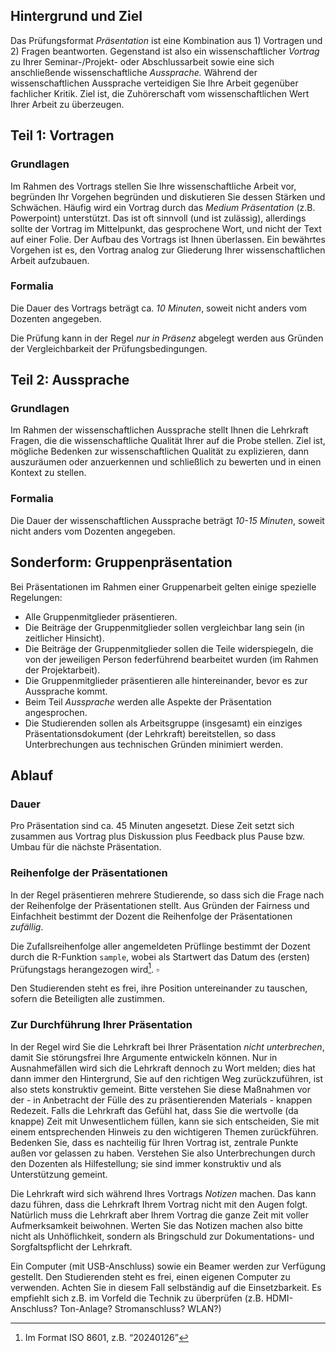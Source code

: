 


<!-- ## Prüfungsformat Präsentation -->


## Hintergrund und Ziel

Das Prüfungsformat *Präsentation* ist eine Kombination aus 1) Vortragen und 2) Fragen beantworten.
Gegenstand ist also ein wissenschaftlicher *Vortrag* zu Ihrer Seminar-/Projekt- oder Abschlussarbeit sowie eine sich anschließende wissenschaftliche *Aussprache.*
Während der wissenschaftlichen Aussprache verteidigen Sie Ihre Arbeit gegenüber fachlicher Kritik.
Ziel ist, die Zuhörerschaft vom wissenschaftlichen Wert Ihrer Arbeit zu überzeugen.





## Teil 1: Vortragen


### Grundlagen

Im Rahmen des Vortrags stellen Sie Ihre wissenschaftliche Arbeit vor, begründen Ihr Vorgehen begründen und diskutieren Sie dessen Stärken und Schwächen.
Häufig wird ein Vortrag durch das *Medium* *Präsentation* (z.B. Powerpoint) unterstützt.
Das ist oft sinnvoll (und ist zulässig), allerdings sollte der Vortrag im Mittelpunkt, das gesprochene Wort, und nicht der Text auf einer Folie.
Der Aufbau des Vortrags ist Ihnen überlassen.
Ein bewährtes Vorgehen ist es, den Vortrag analog zur Gliederung Ihrer wissenschaftlichen Arbeit aufzubauen.


### Formalia

Die Dauer des Vortrags beträgt ca. *10 Minuten*, soweit nicht anders vom Dozenten angegeben.

Die Prüfung kann in der Regel *nur in Präsenz* abgelegt werden aus Gründen der Vergleichbarkeit der Prüfungsbedingungen.


## Teil 2: Aussprache


### Grundlagen

Im Rahmen der wissenschaftlichen Aussprache stellt Ihnen die Lehrkraft Fragen, die die wissenschaftliche Qualität Ihrer auf die Probe stellen. 
Ziel ist, mögliche Bedenken zur wissenschaftlichen Qualität zu explizieren, dann auszuräumen oder anzuerkennen und schließlich zu bewerten und in einen Kontext zu stellen.

### Formalia

Die Dauer der wissenschaftlichen Aussprache beträgt *10-15 Minuten*, soweit nicht anders vom Dozenten angegeben.





## Sonderform: Gruppenpräsentation


Bei Präsentationen im Rahmen einer Gruppenarbeit gelten einige spezielle Regelungen:

- Alle Gruppenmitglieder präsentieren.
- Die Beiträge der Gruppenmitglieder sollen vergleichbar lang sein (in zeitlicher Hinsicht).
- Die Beiträge der Gruppenmitglieder sollen die Teile widerspiegeln, die von der jeweiligen Person federführend bearbeitet wurden (im Rahmen der Projektarbeit).
- Die Gruppenmitglieder präsentieren alle hintereinander, bevor es zur Aussprache kommt.
- Beim Teil *Aussprache* werden alle Aspekte der Präsentation angesprochen.
- Die Studierenden sollen als Arbeitsgruppe (insgesamt) ein einziges Präsentationsdokument (der Lehrkraft) bereitstellen, so dass Unterbrechungen aus technischen Gründen minimiert werden.



## Ablauf


### Dauer

Pro Präsentation sind ca. 45 Minuten angesetzt. Diese Zeit setzt sich zusammen aus Vortrag plus Diskussion plus Feedback plus Pause bzw. Umbau für die nächste Präsentation.


### Reihenfolge der Präsentationen

In der Regel präsentieren mehrere Studierende, so dass sich die Frage nach der Reihenfolge der Präsentationen stellt.
Aus Gründen der Fairness und Einfachheit bestimmt der Dozent die Reihenfolge der Präsentationen *zufällig*.

:::callout-note
Die Zufallsreihenfolge aller angemeldeten Prüflinge bestimmt der Dozent durch die R-Funktion `sample`, wobei als Startwert das Datum des (ersten) Prüfungstags herangezogen wird^[Im Format ISO 8601, z.B. "20240126"]. $\square$
:::

Den Studierenden steht es frei, ihre Position untereinander zu tauschen, sofern die Beteiligten alle zustimmen. 






### Zur Durchführung Ihrer Präsentation


In der Regel wird Sie die Lehrkraft bei Ihrer Präsentation *nicht unterbrechen*, damit Sie störungsfrei Ihre Argumente entwickeln können.
Nur in Ausnahmefällen wird sich die Lehrkraft dennoch zu Wort melden; dies hat dann immer den Hintergrund, Sie auf den richtigen Weg zurückzuführen, ist also stets konstruktiv gemeint.
Bitte verstehen Sie diese Maßnahmen vor der - in Anbetracht der Fülle des zu präsentierenden Materials - knappen Redezeit. Falls die Lehrkraft das Gefühl hat, dass Sie die wertvolle (da knappe) Zeit mit Unwesentlichem füllen, kann sie sich entscheiden, Sie mit einem entsprechenden Hinweis zu den wichtigeren Themen zurückführen. Bedenken Sie, dass es nachteilig für Ihren Vortrag ist, zentrale Punkte außen vor gelassen zu haben.
Verstehen Sie also Unterbrechungen durch den Dozenten als Hilfestellung; sie sind immer konstruktiv und als Unterstützung gemeint.

Die Lehrkraft wird sich während Ihres Vortrags *Notizen* machen. Das kann dazu führen, dass die Lehrkraft Ihrem Vortrag nicht mit den Augen folgt. Natürlich muss die Lehrkraft aber Ihrem Vortrag die ganze Zeit mit voller Aufmerksamkeit beiwohnen. Werten Sie das Notizen machen also bitte nicht als Unhöflichkeit, sondern als Bringschuld zur Dokumentations- und Sorgfaltspflicht der Lehrkraft.

Ein Computer (mit USB-Anschluss) sowie ein Beamer werden zur Verfügung gestellt. 
Den Studierenden steht es frei, einen eigenen Computer zu verwenden. Achten Sie in diesem Fall selbständig auf die Einsetzbarkeit. Es empfiehlt sich z.B. im Vorfeld die Technik zu überprüfen (z.B. HDMI-Anschluss? Ton-Anlage? Stromanschluss? WLAN?)







